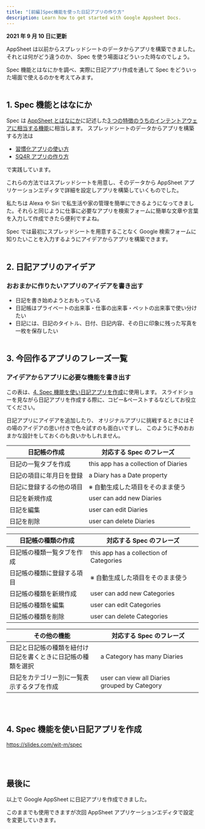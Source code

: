 ```yaml
---
title: "[前編]Spec機能を使った日記アプリの作り方"
description: Learn how to get started with Google Appsheet Docs.
---
```


**2021 年 9 月 10 日に更新**

AppSheet は以前からスプレッドシートのデータからアプリを構築できました。
それとは何がどう違うのか、
Spec を使う場面はどういった時なのでしょう。<br/>

Spec 機能とはなにかを調べ、実際に日記アプリ作成を通して Spec をどういった場面で使えるのかを考えてみます。<br/><br/>

## 1. Spec 機能とはなにか

Spec は [AppSheet とはなにか](https://witpg.gatsbyjs.io/appsheet/about)に記述した[3 つの特徴のうちのインテントアウェアに相当する機能](https://witpg.gatsbyjs.io/appsheet/about#2-2-appsheet-の主な-3-つの特徴)に相当します。
スプレッドシートのデータからアプリを構築する方法は

- [習慣化アプリの使い方](https://witpg.gatsbyjs.io/appsheet/howto)
- [SQ4R アプリの作り方](https://witpg.gatsbyjs.io/appsheet/sq4r)

で実践しています。<br/>

これらの方法ではスプレッドシートを用意し、そのデータから AppSheet アプリケーションエディタで詳細を設定しアプリを構築していくものでした。<br/>

私たちは Alexa や Siri で私生活や家の管理を簡単にできるようになってきました。それらと同じように仕事に必要なアプリを検索フォームに簡単な文章や言葉を入力して作成できたら便利ですよね。<br/>

Spec では最初にスプレッドシートを用意することなく Google 検索フォームに知りたいことを入力するようにアイデアからアプリを構築できます。<br/><br/>

## 2. 日記アプリのアイデア

### おおまかに作りたいアプリのアイデアを書き出す

- 日記を書き始めようとおもっている
- 日記帳はプライベートの出来事・仕事の出来事・ペットの出来事で使い分けたい
- 日記には、日記のタイトル、日付、日記内容、その日に印象に残った写真を一枚を保存したい
  <br />
  <br />

## 3. 今回作るアプリのフレーズ一覧

### アイデアからアプリに必要な機能を書き出す

この表は、[4. Spec 機能を使い日記アプリを作成](http://localhost:8000/appsheet/spec#4-spec-機能を使い日記アプリを作成)に使用します。
スライドショーを見ながら日記アプリを作成する際に、コピー&ペーストするなどしてお役立てください。<br/>

日記アプリにアイデアを追加したり、
オリジナルアプリに挑戦するときにはその場のアイデアの思い付きで色々試すのも面白いですし、
このように予めおおまかな設計をしておくのも良いかもしれません。

| 日記帳の作成             | 対応する Spec のフレーズ             |
| ------------------------ | ------------------------------------ |
| 日記の一覧タブを作成     | this app has a collection of Diaries |
| 日記の項目に年月日を登録 | a Diary has a Date property          |
| 日記に登録するの他の項目 | ※ 自動生成した項目をそのまま使う     |
| 日記を新規作成           | user can add new Diaries             |
| 日記を編集               | user can edit Diaries                |
| 日記を削除               | user can delete Diaries              |

| 日記帳の種類の作成         | 対応する Spec のフレーズ                |
| -------------------------- | --------------------------------------- |
| 日記帳の種類一覧タブを作成 | this app has a collection of Categories |
| 日記帳の種類に登録する項目 | ※ 自動生成した項目をそのまま使う        |
| 日記帳の種類を新規作成     | user can add new Categories             |
| 日記帳の種類を編集         | user can edit Categories                |
| 日記帳の種類を削除         | user can delete Categories              |

| その他の機能                                                      | 対応する Spec のフレーズ                      |
| ----------------------------------------------------------------- | --------------------------------------------- |
| 日記と日記帳の種類を紐付け<br/>日記を書くときに日記帳の種類を選択 | a Category has many Diaries                   |
| 日記をカテゴリー別に一覧表示するタブを作成                        | user can view all Diaries grouped by Category |

<br />
<br />

## 4. Spec 機能を使い日記アプリを作成

https://slides.com/wit-m/spec

<br />
<br />

## 最後に

以上で Google AppSheet に日記アプリを作成できました。<br/>

このままでも使用できますが次回 AppSheet アプリケーションエディタで設定を変更していきます。
